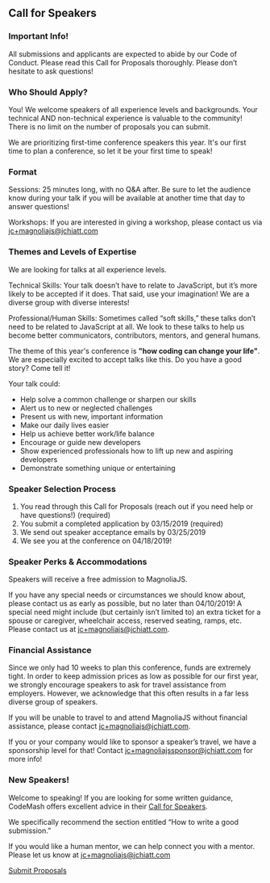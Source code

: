
<Card mx="10%" my="48px">

## Call for Speakers

### Important Info!

All submissions and applicants are expected to abide by our <Link to="/codeofconduct">Code of Conduct</Link>.
Please read this Call for Proposals thoroughly. Please don’t hesitate to ask questions!

### Who Should Apply?

You! We welcome speakers of all experience levels and backgrounds.
Your technical AND non-technical experience is valuable to the community!
There is no limit on the number of proposals you can submit.

We are prioritizing first-time conference speakers this year. It's our first time to plan a conference, so let it be your first time to speak!

### Format

Sessions: 25 minutes long, with no Q&A after. Be sure to let the audience know during your talk if you will be available at another time that day to answer questions!

Workshops: If you are interested in giving a workshop, please contact us via <a href="mailto:jc+magnoliajs@jchiatt.com">jc+magnoliajs@jchiatt.com</a>

### Themes and Levels of Expertise

We are looking for talks at all experience levels.

Technical Skills: Your talk doesn’t have to relate to JavaScript, but it’s more likely to be accepted if it does.
That said, use your imagination! We are a diverse group with diverse interests!

Professional/Human Skills: Sometimes called “soft skills,” these talks don’t need to be related to JavaScript at all.
We look to these talks to help us become better communicators, contributors, mentors, and general humans.

The theme of this year's conference is **"how coding can change your life"**. We are especially excited to accept talks like this. Do you have a good story? Come tell it!

Your talk could:

- Help solve a common challenge or sharpen our skills
- Alert us to new or neglected challenges
- Present us with new, important information
- Make our daily lives easier
- Help us achieve better work/life balance
- Encourage or guide new developers
- Show experienced professionals how to lift up new and aspiring developers
- Demonstrate something unique or entertaining

### Speaker Selection Process

1.  You read through this Call for Proposals (reach out if you need help or have questions!) (required)
1.  You submit a completed application by 03/15/2019 (required)
1.  We send out speaker acceptance emails by 03/25/2019
1.  We see you at the conference on 04/18/2019!

### Speaker Perks & Accommodations

Speakers will receive a free admission to MagnoliaJS.

If you have any special needs or circumstances we should know about, please contact us as early as possible,
but no later than 04/10/2019! A special need might include (but certainly isn’t limited to)
an extra ticket for a spouse or caregiver, wheelchair access, reserved seating, ramps, etc.
Please contact us at <a href="mailto:jc+magnoliajs@jchiatt.com">jc+magnoliajs@jchiatt.com</a>.

### Financial Assistance

Since we only had 10 weeks to plan this conference, funds are extremely tight.
In order to keep admission prices as low as possible for our first year, we strongly encourage speakers
to ask for travel assistance from employers. However, we acknowledge that this often results in a far less
diverse group of speakers.

If you will be unable to travel to and attend MagnoliaJS without financial assistance,
please contact <a href="mailto:jc+magnoliajs@jchiatt.com">jc+magnoliajs@jchiatt.com</a>.

If you or your company would like to sponsor a speaker’s travel, we have a sponsorship level for that!
Contact <a href="mailto:jc+magnoliajssponsor@jchiatt.com">jc+magnoliajssponsor@jchiatt.com</a> for more info!

### New Speakers!

Welcome to speaking! If you are looking for some written guidance, CodeMash offers excellent advice
in their <a href="http://www.codemash.org/call-speakers/" target="_blank" rel="noopener noreferrer">Call for Speakers</a>.

We specifically recommend the section entitled “How to write a good submission.”

If you would like a human mentor, we can help connect you with a mentor.
Please let us know at <a href="mailto:jc+magnoliajs@jchiatt.com">jc+magnoliajs@jchiatt.com</a>

<a href="https://magnoliajs.typeform.com/to/K3uoNF" target="_blank" rel="noopener noreferrer">Submit Proposals</a>

</Card>
